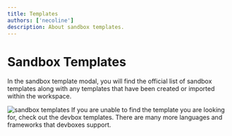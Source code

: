 ```yaml
---
title: Templates
authors: ['necoline']
description: About sandbox templates.
---
```


# Sandbox Templates

In the sandbox template modal, you will find the official list of sandbox templates along with any templates that have been created or imported within the workspace.

![sandbox templates](../images/sandbox-modal.png)
If you are unable to find the template you are looking for, check out the devbox templates. There are many more languages and frameworks that devboxes support.


